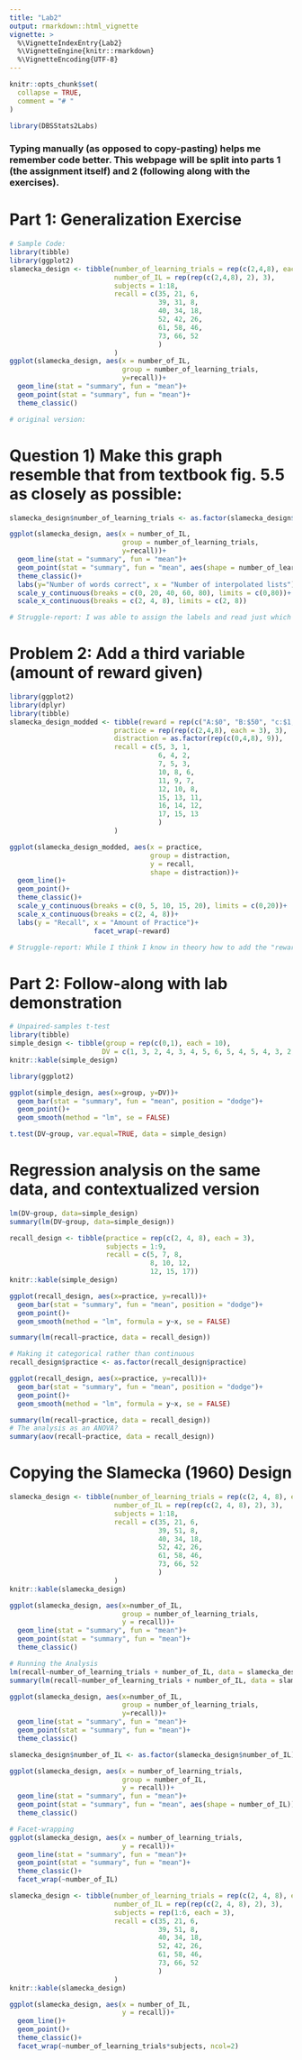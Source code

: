 ---
title: "Lab2"
output: rmarkdown::html_vignette
vignette: >
  %\VignetteIndexEntry{Lab2}
  %\VignetteEngine{knitr::rmarkdown}
  %\VignetteEncoding{UTF-8}
---

```{r, include = FALSE}
knitr::opts_chunk$set(
  collapse = TRUE,
  comment = "# "
)
```

```{r setup}
library(DBSStats2Labs)
```
###  Typing manually (as opposed to copy-pasting) helps me remember code better. This webpage will be split into parts 1 (the assignment itself) and 2 (following along with the exercises).

#  Part 1: Generalization Exercise
```{r}
# Sample Code:
library(tibble)
library(ggplot2)
slamecka_design <- tibble(number_of_learning_trials = rep(c(2,4,8), each = 6),
                          number_of_IL = rep(rep(c(2,4,8), 2), 3),
                          subjects = 1:18,
                          recall = c(35, 21, 6,
                                     39, 31, 8,
                                     40, 34, 18,
                                     52, 42, 26,
                                     61, 58, 46,
                                     73, 66, 52
                                     )
                          )
ggplot(slamecka_design, aes(x = number_of_IL,
                            group = number_of_learning_trials,
                            y=recall))+
  geom_line(stat = "summary", fun = "mean")+
  geom_point(stat = "summary", fun = "mean")+
  theme_classic()

# original version:

```

# Question 1) Make this graph resemble that from textbook fig. 5.5 as closely as possible:
```{r}

slamecka_design$number_of_learning_trials <- as.factor(slamecka_design$number_of_learning_trials)

ggplot(slamecka_design, aes(x = number_of_IL,
                            group = number_of_learning_trials,
                            y=recall))+
  geom_line(stat = "summary", fun = "mean")+
  geom_point(stat = "summary", fun = "mean", aes(shape = number_of_learning_trials))+
  theme_classic()+
  labs(y="Number of words correct", x = "Number of interpolated lists")+
  scale_y_continuous(breaks = c(0, 20, 40, 60, 80), limits = c(0,80))+
  scale_x_continuous(breaks = c(2, 4, 8), limits = c(2, 8))

# Struggle-report: I was able to assign the labels and read just which variables were on which axes correctly with minimal help (only slight googling), and figured out the shape differentiation with aes, but once it came to skipping the tick-mark for "6" on the x-axis and splitting the legend to address each line individually (*"splitting the legend" turned out to be something you don't care about, so never-mind on that), I needed to check the solutions video. Let's call this a 6/10. 
```
# Problem 2: Add a third variable (amount of reward given)
```{r}
library(ggplot2)
library(dplyr)
library(tibble)
slamecka_design_modded <- tibble(reward = rep(c("A:$0", "B:$50", "c:$1,000,000"), each = 9),
                          practice = rep(rep(c(2,4,8), each = 3), 3),
                          distraction = as.factor(rep(c(0,4,8), 9)),
                          recall = c(5, 3, 1,
                                     6, 4, 2,
                                     7, 5, 3,
                                     10, 8, 6,
                                     11, 9, 7,
                                     12, 10, 8,
                                     15, 13, 11,
                                     16, 14, 12,
                                     17, 15, 13
                                     )
                          )

ggplot(slamecka_design_modded, aes(x = practice,
                                   group = distraction,
                                   y = recall,
                                   shape = distraction))+
  geom_line()+
  geom_point()+
  theme_classic()+
  scale_y_continuous(breaks = c(0, 5, 10, 15, 20), limits = c(0,20))+
  scale_x_continuous(breaks = c(2, 4, 8))+
  labs(y = "Recall", x = "Amount of Practice")+
                     facet_wrap(~reward)

# Struggle-report: While I think I know in theory how to add the "reward" variable, I don't think it's clear enough from the question exactly how I should be distributing/arranging/counterbalancing it (with "rep") to line up with the data. Trying not to spoil anything else while checking this in the video...Ok, I thought I'd be able to do it but needed to consult the video again. I know it must have something to do with facet-wrapping. 3/10, maaaybe 4/10 on help required here. 
```
#  Part 2: Follow-along with lab demonstration
```{r}
# Unpaired-samples t-test
library(tibble)
simple_design <- tibble(group = rep(c(0,1), each = 10),
                       DV = c(1, 3, 2, 4, 3, 4, 5, 6, 5, 4, 5, 4, 3, 2, 3, 4, 5, 6, 8, 9))
knitr::kable(simple_design)

library(ggplot2)

ggplot(simple_design, aes(x=group, y=DV))+
  geom_bar(stat = "summary", fun = "mean", position = "dodge")+
  geom_point()+
  geom_smooth(method = "lm", se = FALSE)

t.test(DV~group, var.equal=TRUE, data = simple_design)
```
#  Regression analysis on the same data, and contextualized version
```{r}
lm(DV~group, data=simple_design)
summary(lm(DV~group, data=simple_design))

recall_design <- tibble(practice = rep(c(2, 4, 8), each = 3),
                        subjects = 1:9,
                        recall = c(5, 7, 8, 
                                   8, 10, 12,
                                   12, 15, 17))
knitr::kable(simple_design)

ggplot(recall_design, aes(x=practice, y=recall))+
  geom_bar(stat = "summary", fun = "mean", position = "dodge")+
  geom_point()+
  geom_smooth(method = "lm", formula = y~x, se = FALSE)

summary(lm(recall~practice, data = recall_design))

# Making it categorical rather than continuous
recall_design$practice <- as.factor(recall_design$practice)

ggplot(recall_design, aes(x=practice, y=recall))+
  geom_bar(stat = "summary", fun = "mean", position = "dodge")+
  geom_point()+
  geom_smooth(method = "lm", formula = y~x, se = FALSE)

summary(lm(recall~practice, data = recall_design))
# The analysis as an ANOVA?
summary(aov(recall~practice, data = recall_design))
```
#  Copying the Slamecka (1960) Design
```{r}
slamecka_design <- tibble(number_of_learning_trials = rep(c(2, 4, 8), each = 6),
                          number_of_IL = rep(rep(c(2, 4, 8), 2), 3),
                          subjects = 1:18,
                          recall = c(35, 21, 6,
                                     39, 51, 8,
                                     40, 34, 18,
                                     52, 42, 26,
                                     61, 58, 46,
                                     73, 66, 52
                                     )
                          )
knitr::kable(slamecka_design)

ggplot(slamecka_design, aes(x=number_of_IL,
                            group = number_of_learning_trials,
                            y = recall))+
  geom_line(stat = "summary", fun = "mean")+
  geom_point(stat = "summary", fun = "mean")+
  theme_classic()

# Running the Analysis
lm(recall~number_of_learning_trials + number_of_IL, data = slamecka_design)
summary(lm(recall~number_of_learning_trials + number_of_IL, data = slamecka_design))

ggplot(slamecka_design, aes(x=number_of_IL,
                            group = number_of_learning_trials,
                            y=recall))+
  geom_line(stat = "summary", fun = "mean")+
  geom_point(stat = "summary", fun = "mean")+
  theme_classic()

slamecka_design$number_of_IL <- as.factor(slamecka_design$number_of_IL)

ggplot(slamecka_design, aes(x = number_of_learning_trials,
                            group = number_of_IL,
                            y = recall))+
  geom_line(stat = "summary", fun = "mean")+
  geom_point(stat = "summary", fun = "mean", aes(shape = number_of_IL))+
  theme_classic()

# Facet-wrapping
ggplot(slamecka_design, aes(x = number_of_learning_trials,
                            y = recall))+
  geom_line(stat = "summary", fun = "mean")+
  geom_point(stat = "summary", fun = "mean")+
  theme_classic()+
  facet_wrap(~number_of_IL)

slamecka_design <- tibble(number_of_learning_trials = rep(c(2, 4, 8), each = 6),
                          number_of_IL = rep(rep(c(2, 4, 8), 2), 3),
                          subjects = rep(1:6, each = 3),
                          recall = c(35, 21, 6,
                                     39, 51, 8,
                                     40, 34, 18,
                                     52, 42, 26,
                                     61, 58, 46,
                                     73, 66, 52
                                     )
                          )
knitr::kable(slamecka_design)

ggplot(slamecka_design, aes(x = number_of_IL, 
                            y = recall))+
  geom_line()+
  geom_point()+
  theme_classic()+
  facet_wrap(~number_of_learning_trials*subjects, ncol=2)
```

